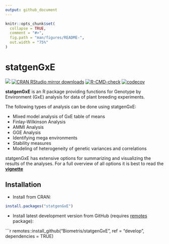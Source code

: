 ```yaml
---
output: github_document
---
```


<!-- README.md is generated from README.Rmd. Please edit that file -->

```r
knitr::opts_chunk$set(
  collapse = TRUE,
  comment = "#>",
  fig.path = "man/figures/README-",
  out.width = "75%"
)
```

# statgenGxE

[![](https://www.r-pkg.org/badges/version/statgenGxE)](https://www.r-pkg.org/pkg/statgenGxE)
[![CRAN RStudio mirror downloads](https://cranlogs.r-pkg.org/badges/statgenGxE)](https://www.r-pkg.org/pkg/statgenGxE)
[![R-CMD-check](https://github.com/Biometris/statgenGxE/actions/workflows/check.yaml/badge.svg)](https://github.com/Biometris/statgenGxE/actions/workflows/check.yaml)
[![codecov](https://codecov.io/gh/Biometris/statgenGxE/branch/master/graph/badge.svg)](https://app.codecov.io/gh/Biometris/statgenGxE)

**statgenGxE** is an R package providing functions for Genotype by Environment (GxE) analysis for data of plant breeding experiments.  

The following types of analysis can be done using statgenGxE:

* Mixed model analysis of GxE table of means
* Finlay-Wilkinson Analysis
* AMMI Analysis
* GGE Analysis
* Identifying mega environments
* Stability measures
* Modeling of heterogeneity of genetic variances and correlations

statgenGxE has extensive options for summarizing and visualizing the results of the analyses. For a full overview of all options it is best to read the [**vignette**](https://biometris.github.io/statgenGxE/articles/statgenGxE.html)

## Installation

* Install from CRAN:

```r
install.packages("statgenGxE")
```

* Install latest development version from GitHub (requires [remotes](https://github.com/r-lib/remotes) package):

```r
remotes::install_github("Biometris/statgenGxE", ref = "develop", dependencies = TRUE)

